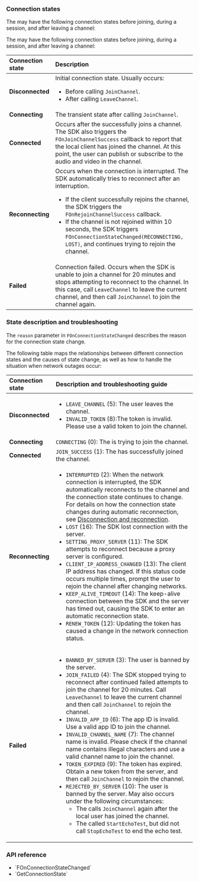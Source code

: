<PlatformWrapper platform="blueprint">

### Connection states

The <Vpl k="CLIENT" /> may have the following connection states before joining, during a session, and after leaving a channel:

The <Vpl k="CLIENT" /> may have the following connection states before joining, during a session, and after leaving a channel:

|Connection state |Description	|
|:-----------------|:-----------|
|**Disconnected** |Initial connection state. Usually occurs: <ul><li>Before calling `JoinChannel`.</li><li>After calling `LeaveChannel`.</li></ul> |
|**Connecting** |The transient state after calling `JoinChannel`. |
|**Connected** |Occurs after the <Vpl k="CLIENT" /> successfully joins a channel. The SDK also triggers the `FOnJoinChannelSuccess` callback to report that the local client has joined the channel. At this point, the user can publish or subscribe to the audio and video in the channel. |
|**Reconnecting** |Occurs when the connection is interrupted. The SDK automatically tries to reconnect after an interruption. <ul><li>If the client successfully rejoins the channel, the SDK triggers the `FOnRejoinChannelSuccess` callback.</li><li>If the channel is not rejoined within 10 seconds, the SDK triggers `FOnConnectionStateChanged(RECONNECTING, LOST)`, and continues trying to rejoin the channel.</li></ul> |
|**Failed** |Connection failed. Occurs when the SDK is unable to join a channel for 20 minutes and stops attempting to reconnect to the channel. In this case, call `LeaveChannel` to leave the current channel, and then call `JoinChannel` to join the channel again. |

### State description and troubleshooting

The `reason` parameter in `FOnConnectionStateChanged` describes the reason for the connection state change.

The following table maps the relationships between different connection states and the causes of state change, as well as how to handle the situation when network outages occur:

|Connection state |Description and troubleshooting guide |
|:-----------------|:-----------|
|**Disconnected** |<ul><li>`LEAVE_CHANNEL` (5): The user leaves the channel.</li><li>`INVALID_TOKEN` (8):The token is invalid. Please use a valid token to join the channel.</li></ul> |
|**Connecting** |`CONNECTING` (0): The <Vpl k="CLIENT" /> is trying to join the <Vg k="COMPANY" /> channel. |
|**Connected** |`JOIN_SUCCESS` (1): The <Vpl k="CLIENT" /> has successfully joined the channel. |
|**Reconnecting** |<ul><li>`INTERRUPTED` (2): When the network connection is interrupted, the SDK automatically reconnects to the channel and the connection state continues to change. For details on how the connection state changes during automatic reconnection, see [Disconnection and reconnection](#disconnection-and-reconnection).</li><li>`LOST` (16): The SDK lost connection with the server.</li><li>`SETTING_PROXY_SERVER` (11): The SDK attempts to reconnect because a proxy server is configured.</li><li>`CLIENT_IP_ADDRESS_CHANGED` (13): The client IP address has changed. If this status code occurs multiple times, prompt the user to rejoin the channel after changing networks.</li><li>`KEEP_ALIVE_TIMEOUT` (14): The keep-alive connection between the SDK and the server has timed out, causing the SDK to enter an automatic reconnection state.</li><li>`RENEW_TOKEN` (12): Updating the token has caused a change in the network connection status.</li></ul> |
|**Failed** |<ul><li>`BANNED_BY_SERVER` (3): The user is banned by the server.</li><li>`JOIN_FAILED` (4): The SDK stopped trying to reconnect after continued failed attempts to join the channel for 20 minutes. Call `LeaveChannel` to leave the current channel and then call `JoinChannel` to rejoin the channel.</li><li>`INVALID_APP_ID` (6): The app ID is invalid. Use a valid app ID to join the channel.</li><li>`INVALID_CHANNEL_NAME` (7): The channel name is invalid. Please check if the channel name contains illegal characters and use a valid channel name to join the channel.</li><li>`TOKEN_EXPIRED` (9): The token has expired. Obtain a new token from the <Vpl k="CLIENT" /> server, and then call `JoinChannel` to rejoin the channel.</li><li>`REJECTED_BY_SERVER` (10): The user is banned by the server. May also occurs under the following circumstances:<ul><li>The <Vpl k="CLIENT" /> calls `JoinChannel` again after the local user has joined the channel.</li><li>The <Vpl k="CLIENT" /> called `StartEchoTest`, but did not call `StopEchoTest` to end the echo test.</li></ul></li></ul> |

### API reference

- <Link to="{{Global.API_REF_BLUEPRINT_ROOT}}/class_irtcengineeventhandler.html#callback_irtcengineeventhandler_onconnectionstatechanged">`FOnConnectionStateChanged`</Link>
- <Link to="{{Global.API_REF_BLUEPRINT_ROOT}}/class_irtcengine.html#api_irtcengine_getconnectionstate">`GetConnectionState`</Link>

</PlatformWrapper>